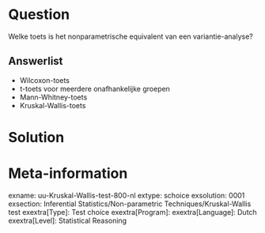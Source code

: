 Question
========
Welke toets is het nonparametrische equivalent van een variantie-analyse?

Answerlist
----------
* Wilcoxon-toets
* t-toets voor meerdere onafhankelijke groepen
* Mann-Whitney-toets
* Kruskal-Wallis-toets


Solution
========



Meta-information
================
exname: uu-Kruskal-Wallis-test-800-nl
extype: schoice
exsolution: 0001
exsection: Inferential Statistics/Non-parametric Techniques/Kruskal-Wallis test
exextra[Type]: Test choice
exextra[Program]: 
exextra[Language]: Dutch
exextra[Level]: Statistical Reasoning